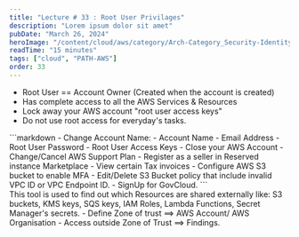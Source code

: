 ```yaml
---
title: "Lecture # 33 : Root User Privilages"
description: "Lorem ipsum dolor sit amet"
pubDate: "March 26, 2024"
heroImage: "/content/cloud/aws/category/Arch-Category_Security-Identity-Compliance_32.svg"
readTime: "15 minutes"
tags: ["cloud", "PATH-AWS"]
order: 33
---
```



- Root User == Account Owner (Created when the account is created)
- Has complete access to all the AWS Services & Resources
- Lock away your AWS account "root user access keys"
- Do not use root access for everyday's tasks.

<Section link="actions" title="Actions that can only be peformed by Root user:" /> 
```markdown
- Change Account Name:
    - Account Name
    - Email Address
    - Root User Password
    - Root User Access Keys
- Close your AWS Account
- Change/Cancel AWS Support Plan
- Register as a seller in Reserved instance Marketplace
- View certain Tax invoices
- Configure AWS S3 bucket to enable MFA
- Edit/Delete S3 Bucket policy that include invalid VPC ID or VPC Endpoint ID.
- SignUp for GovCloud.
```

<Section link="iam-access-analyzer" title="IAM Access analyzer" /> 
This tool is used to find out which Resources are shared externally like: S3 buckets, KMS keys, SQS keys, IAM Roles, Lambda Functions, Secret Manager's secrets.
- Define Zone of trust ==> AWS Account/ AWS Organisation
- Access outside Zone of Trust ==> Findings.
